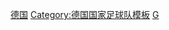 {{National squad
|name      = 1966年世界杯足球赛西德参赛名单
|bg        = white
|fg        = black
|bordercolor=black
|country   = 西德
|team link = 德国国家足球队
|comp link = 1966年世界杯足球赛
|comp      = 1966年世界杯足球赛（亚军）
|p1=[[汉斯·蒂尔科夫斯基|-{zh-hans:蒂尔科夫斯基;zh-hk:鐵高夫斯基;zh-hant:蒂爾科夫斯基;}-]]
|p2=[[霍斯特-迪特·霍特格斯|霍特格斯]]
|p3=[[卡爾-軒斯·舒萊寧加|舒萊寧加]]
|p4=[[弗朗茨·贝肯鲍尔|-{zh-hans:贝肯鲍尔;zh-hk:碧根鮑華;zh-tw:貝肯鮑爾;}-]]
|p5=[[威利·舒尔茨|舒尔茨]]
|p6=[[沃尔夫冈·韦伯|韦伯]]
|p7=[[阿尔贝特·布吕尔斯|布吕尔斯]]
|p8=[[赫尔穆特·哈勒|哈勒]]
|p9=[[乌维·席勒|-{zh-cn:席勒;zh-hk:施拉;zh-tw:席勒;}-]] [[file:Captain sports.svg|10px|队长]]
|p10=[[西格弗里德·赫尔德|赫尔德]]
|p11=[[洛塔尔·埃梅里希|埃梅里希]]
|p12=[[沃尔夫冈·奥弗拉特|奥弗拉特]]
|p13=[[海因茨·霍尔尼希|霍尔尼希]]
|p14=[[弗里德尔·卢茨|卢茨]]
|p15=[[贝恩德·帕茨克|帕茨克]]
|p16=[[马克斯·洛伦茨 (足球运动员)|洛伦茨]]
|p17=[[沃尔夫冈·保罗 (足球运动员)|保罗]]
|p18=[[克劳斯-迪特尔·西洛夫|西洛夫]]
|p19=[[维尔纳·克列默|克列默]]
|p20=[[尤尔根·格拉博夫斯基|格拉博夫斯基]]
|p21=[[金特·贝尔纳德|贝尔纳德]]
|p22=[[塞普·迈尔|-{zh-hans:迈耶;zh-hk:美亞;zh-tw:邁耶;}-]]
|coach=[[赫尔穆特·舍恩|舍恩]]
}}<noinclude>[[Category:1966年世界杯足球赛参赛名单模板|德国]]
[[Category:德国国家足球队模板]]
[[Category:國際足協世界盃德國參賽名單導航模板|G]]
</noinclude>